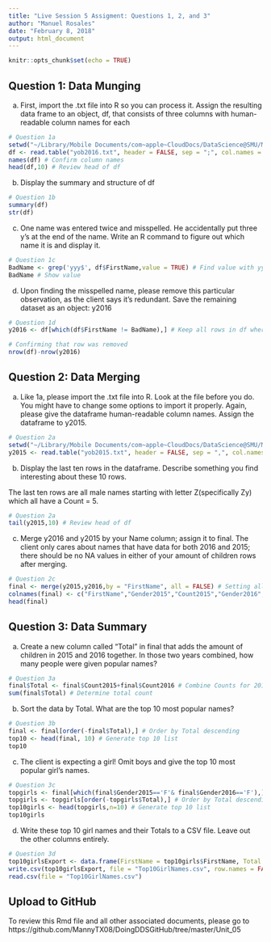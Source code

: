 ```yaml
---
title: "Live Session 5 Assigment: Questions 1, 2, and 3"
author: "Manuel Rosales"
date: "February 8, 2018" 
output: html_document
---
```


```r
knitr::opts_chunk$set(echo = TRUE)
```

## Question 1: Data Munging

a) First, import the .txt file into R so you can process it. Assign the resulting data frame to an object, df, that consists of three columns with human-readable column names for each

```r
# Question 1a
setwd("~/Library/Mobile Documents/com~apple~CloudDocs/DataScience@SMU/MSDS_DDS/DoingDDSGitHub/Unit_05")
df <- read.table("yob2016.txt", header = FALSE, sep = ";", col.names = c("FirstName","Gender","Count"))
names(df) # Confirm column names
head(df,10) # Review head of df
```

b) Display the summary and structure of df

```r
# Question 1b
summary(df)
str(df)
```

c) One name was entered twice and misspelled. He accidentally put three y's at the end of the name.  Write an R command to figure out which name it is and display it.

```r
# Question 1c
BadName <- grep('yyy$', df$FirstName,value = TRUE) # Find value with yyy and assign to BadName
BadName # Show value
```

d) Upon finding the misspelled name, please remove this particular observation, as the client says it's redundant.  Save the remaining dataset as an object: y2016 

```r
# Question 1d
y2016 <- df[which(df$FirstName != BadName),] # Keep all rows in df where FirstName != BadName

# Confirming that row was removed
nrow(df)-nrow(y2016) 
```


## Question 2: Data Merging

a) Like 1a, please import the .txt file into R.  Look at the file before you do.  You might have to change some options to import it properly.  Again, please give the dataframe human-readable column names.  Assign the dataframe to y2015.  

```r
# Question 2a
setwd("~/Library/Mobile Documents/com~apple~CloudDocs/DataScience@SMU/MSDS_DDS/DoingDDSGitHub/Unit_05")
y2015 <- read.table("yob2015.txt", header = FALSE, sep = ",", col.names = c("FirstName","Gender","Count"))
```

b) Display the last ten rows in the dataframe.  Describe something you find interesting about these 10 rows.

The last ten rows are all male names starting with letter Z(specifically Zy) which all have a Count = 5.

```r
# Question 2a
tail(y2015,10) # Review head of df
```

c)	Merge y2016 and y2015 by your Name column; assign it to final.  The client only cares about names that have data for both 2016 and 2015; there should be no NA values in either of your amount of children rows after merging.

```r
# Question 2c
final <- merge(y2015,y2016,by = "FirstName", all = FALSE) # Setting all = FALSE only brings names present in both data
colnames(final) <- c("FirstName","Gender2015","Count2015","Gender2016","Count2016" )
head(final)
```

## Question 3: Data Summary

a) Create a new column called "Total" in final that adds the amount of children in 2015 and 2016 together.  In those two years combined, how many people were given popular names?
```r
# Question 3a
final$Total <- final$Count2015+final$Count2016 # Combine Counts for 2015 and 2016
sum(final$Total) # Determine total count
```

b) Sort the data by Total.  What are the top 10 most popular names?
```r
# Question 3b
final <- final[order(-final$Total),] # Order by Total descending
top10 <- head(final, 10) # Generate top 10 list
top10
```

c) The client is expecting a girl!  Omit boys and give the top 10 most popular girl's names.
```r
# Question 3c
topgirls <- final[which(final$Gender2015=='F'& final$Gender2016=='F'),] # Subset for only Female
topgirls <- topgirls[order(-topgirls$Total),] # Order by Total descending
top10girls <- head(topgirls,n=10) # Generate top 10 list
top10girls
```

d) Write these top 10 girl names and their Totals to a CSV file.  Leave out the other columns entirely.
```r
# Question 3d
top10girlsExport <- data.frame(FirstName = top10girls$FirstName, Total = top10girls$Total)
write.csv(top10girlsExport, file = "Top10GirlNames.csv", row.names = FALSE)
read.csv(file = "Top10GirlNames.csv")
```

## Upload to GitHub
To review this Rmd file and all other associated documents, please go to https://github.com/MannyTX08/DoingDDSGitHub/tree/master/Unit_05